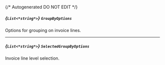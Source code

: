 {/* Autogenerated DO NOT EDIT  */}
##### *{`List<*string*>`}* `GroupByOptions`
Options for grouping on invoice lines.

---
##### *{`List<*string*>`}* `SelectedGroupByOptions`
Invoice line level selection.


